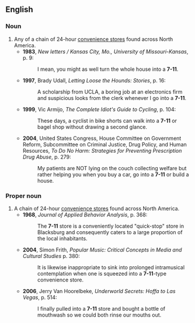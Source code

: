 ==English==

===Noun===
{{en-noun}}

# Any of a chain of 24-hour [[convenience store]]s found across North America.
#*'''1983''', ''New letters / Kansas City, Mo., University of Missouri-Kansas'', p. 9:
#*:I mean, you might as well turn the whole house into a '''7-11'''.
#*'''1997''', Brady Udall, ''Letting Loose the Hounds: Stories'', p. 16:
#*:A scholarship from UCLA, a boring job at an electronics firm and suspicious looks from the clerk whenever I go into a '''7-11'''.
#*'''1999''', Vic Armijo, ''The Complete Idiot's Guide to Cycling'', p. 104:
#*:These days, a cyclist in bike shorts can walk into a '''7-11''' or bagel shop without drawing a second glance.
#*'''2004''', United States Congress, House Committee on Government Reform, Subcommittee on Criminal Justice, Drug Policy, and Human Resources, ''To Do No Harm: Strategies for Preventing Prescription Drug Abuse'', p. 279:
#*:My patients are NOT lying on the couch collecting welfare but rather helping you when you buy a car, go into a '''7-11''' or build a house.

===Proper noun===
{{en-proper noun}}

# A chain of 24-hour [[convenience store]]s found across North America.
#*'''1968''', ''Journal of Applied Behavior Analysis'', p. 368:
#*:The '''7-11''' store is a conveniently located "quick-stop" store in Blacksburg and consequently caters to a large proportion of the local inhabitants. 
#*'''2004''', Simon Frith, ''Popular Music: Critical Concepts in Media and Cultural Studies'' p. 380:
#*:It is likewise inappropriate to sink into prolonged intramusical  contemplation when one is squeezed into a '''7-11'''-type convenience store. 
#*'''2006''', Jerry Van Hoorelbeke, ''Underworld Secrets: Hoffa to Las Vegas'', p. 514:
#*:I finally pulled into a '''7-11''' store and bought a bottle of mouthwash so we could both rinse our mouths out.